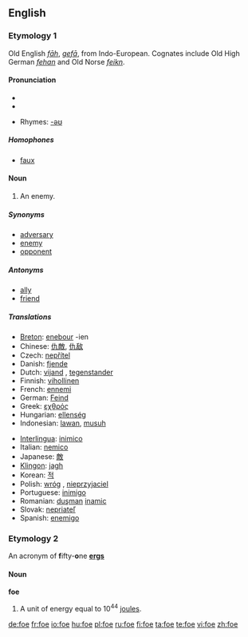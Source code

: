 {{see|FoE|FOE}}
==English==

===Etymology 1===
Old English ''[[fah|fāh]]'', ''[[gefa|gefā]]'', from Indo-European. Cognates include Old High German ''[[fehan]]'' and Old Norse ''[[feikn]]''.

{{rfc-level|check placement of Pronunciation}}

====Pronunciation====
* {{IPA|/fəʊ/}}
*{{audio|en-us-foe.ogg|Audio (US)}}

* Rhymes: [[Rhymes:English:-əʊ|-əʊ]]

=====Homophones=====
*[[faux]]

====Noun====
{{en-noun}}

# An enemy.

=====Synonyms=====
*[[adversary]]
*[[enemy]]
*[[opponent]]

=====Antonyms=====
*[[ally]]
*[[friend]]

=====Translations=====
{{top}}
*[[Breton]]: [[enebour]] {{m}} -ien {{p}}
*Chinese: [[仇敵]], [[仇敌]]
*Czech: [[nepřítel]] {{m}}
*Danish: [[fjende]] {{c}}
*Dutch: [[vijand]] {{m}}, [[tegenstander]] {{m}}
*Finnish: [[vihollinen]]
*French: [[ennemi]] {{m}}
*German: [[Feind]] {{m}}
*Greek: [[εχθρός]] {{m}}
*Hungarian: [[ellenség]]
*Indonesian: [[lawan]], [[musuh]]
{{mid}}
*[[Interlingua]]: [[inimico]]
*Italian: [[nemico]] {{m}}
*Japanese: [[敵]]
*[[Klingon]]: [[jagh]]
*Korean: [[적]]
*Polish: [[wróg]] {{m}}, [[nieprzyjaciel]] {{m}}
*Portuguese: [[inimigo]] {{m}}
*Romanian: [[duşman]] {{m}} [[inamic]] {{m}}
*Slovak: [[nepriateľ]] {{m}}
*Spanish: [[enemigo]] {{m}}
{{bottom}}

===Etymology 2===
An acronym of '''f'''ifty-'''o'''ne '''[[erg]]s'''

====Noun====
'''foe'''

# A unit of energy equal to 10<sup>44</sup> [[joule]]s.

[[de:foe]]
[[fr:foe]]
[[io:foe]]
[[hu:foe]]
[[pl:foe]]
[[ru:foe]]
[[fi:foe]]
[[ta:foe]]
[[te:foe]]
[[vi:foe]]
[[zh:foe]]